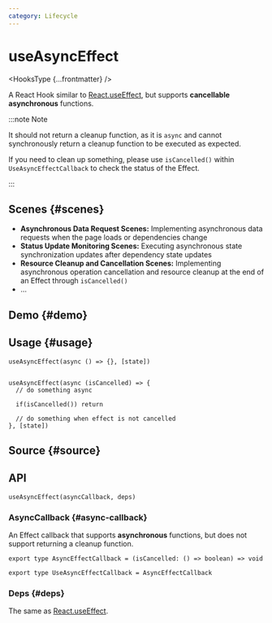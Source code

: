 ```yaml
---
category: Lifecycle
---
```


# useAsyncEffect


<HooksType {...frontmatter} />

A React Hook similar to [React.useEffect](https://react.dev/reference/react/useEffect), but supports **cancellable** **asynchronous** functions.

:::note Note

It should not return a cleanup function, as it is `async` and cannot synchronously return a cleanup function to be executed as expected.

If you need to clean up something, please use `isCancelled()` within `UseAsyncEffectCallback` to check the status of the Effect.

:::

## Scenes \{#scenes}

- **Asynchronous Data Request Scenes:** Implementing asynchronous data requests when the page loads or dependencies change
- **Status Update Monitoring Scenes:** Executing asynchronous state synchronization updates after dependency state updates
- **Resource Cleanup and Cancellation Scenes:** Implementing asynchronous operation cancellation and resource cleanup at the end of an Effect through `isCancelled()`
- ...

## Demo \{#demo}


<App />

## Usage \{#usage}

```tsx
useAsyncEffect(async () => {}, [state])


useAsyncEffect(async (isCancelled) => {
  // do something async
  
  if(isCancelled()) return
  
  // do something when effect is not cancelled
}, [state])
```

## Source \{#source}


<Source />

## API

```tsx
useAsyncEffect(asyncCallback, deps)
```

### AsyncCallback \{#async-callback}

An Effect callback that supports **asynchronous** functions, but does not support returning a cleanup function.

```tsx
export type AsyncEffectCallback = (isCancelled: () => boolean) => void

export type UseAsyncEffectCallback = AsyncEffectCallback
```

### Deps \{#deps}

The same as [React.useEffect](https://react.dev/reference/react/useEffect).
